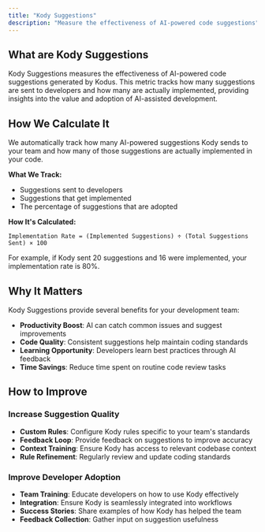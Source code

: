 ```yaml
---
title: "Kody Suggestions"
description: "Measure the effectiveness of AI-powered code suggestions"
---
```


## What are Kody Suggestions

Kody Suggestions measures the effectiveness of AI-powered code suggestions generated by Kodus. This metric tracks how many suggestions are sent to developers and how many are actually implemented, providing insights into the value and adoption of AI-assisted development.

## How We Calculate It

We automatically track how many AI-powered suggestions Kody sends to your team and how many of those suggestions are actually implemented in your code.

**What We Track:**
- Suggestions sent to developers
- Suggestions that get implemented
- The percentage of suggestions that are adopted

**How It's Calculated:**
```
Implementation Rate = (Implemented Suggestions) ÷ (Total Suggestions Sent) × 100
```

For example, if Kody sent 20 suggestions and 16 were implemented, your implementation rate is 80%.

## Why It Matters

Kody Suggestions provide several benefits for your development team:

- **Productivity Boost**: AI can catch common issues and suggest improvements
- **Code Quality**: Consistent suggestions help maintain coding standards
- **Learning Opportunity**: Developers learn best practices through AI feedback
- **Time Savings**: Reduce time spent on routine code review tasks

## How to Improve

### Increase Suggestion Quality
- **Custom Rules**: Configure Kody rules specific to your team's standards
- **Feedback Loop**: Provide feedback on suggestions to improve accuracy
- **Context Training**: Ensure Kody has access to relevant codebase context
- **Rule Refinement**: Regularly review and update coding standards

### Improve Developer Adoption
- **Team Training**: Educate developers on how to use Kody effectively
- **Integration**: Ensure Kody is seamlessly integrated into workflows
- **Success Stories**: Share examples of how Kody has helped the team
- **Feedback Collection**: Gather input on suggestion usefulness